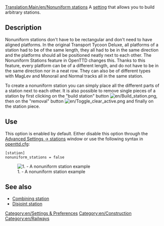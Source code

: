 [[Translation:Main/en/Nonuniform stations]]
A [[Main/en/Advanced Settings|setting]] that allows you to build arbitrary stations.

== Description ==
Nonuniform stations don't have to be rectangular and don't need to have aligned platforms.
In the original Transport Tycoon Deluxe, all platforms of a station had to be of the same length, they all had to be in the same direction and the platforms should all be positioned neatly next to each other.
The Nonuniform Stations feature in OpenTTD changes this. Thanks to this feature, every platform can be of a different length, and do not have to be in the same direction nor in a neat row. They can also be of different types with MagLev and Monorail and Normal tracks all in the same station.

To create a nonuniform station you can simply place all the different parts of a station next to each other. It is also possible to remove single pieces of a station by first clicking on the "build station" button [[File:en/Build station.png]], then on the "removal" button [[File:en/Toggle clear active.png]] and finally on the station piece.

== Use ==
This option is enabled by default. Either disable this option through the [[Main/en/Advanced Settings/Stations#Nonuniform stations|Advanced Settings -> stations]] window or use the following syntax in [[Main/en/Openttd.cfg|openttd.cfg]]:
<pre>[station]
nonuniform_stations = false</pre>
[[File:en/Nonuniform.png|center|none|frame|1. - A nonuniform station example]]

== See also ==

* [[Main/en/Stations#Combining stations|Combining station]]
* [[Main/en/Stations#Building non-physically attached stations|Disjoint station]]

[[Category:en/Settings & Preferences]]
[[Category:en/Construction]]
[[Category:en/Railways]]